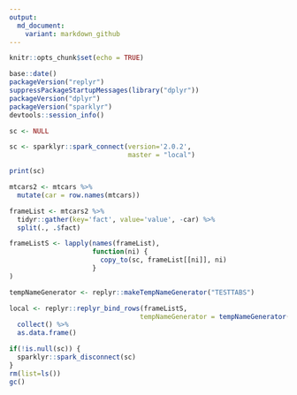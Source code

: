 ```yaml
---
output:
  md_document:
    variant: markdown_github
---
```


<!-- README.md is generated from README.Rmd. Please edit that file -->

```r
knitr::opts_chunk$set(echo = TRUE)
```

```r
base::date()
packageVersion("replyr")
suppressPackageStartupMessages(library("dplyr"))
packageVersion("dplyr")
packageVersion("sparklyr")
devtools::session_info()

sc <- NULL

sc <- sparklyr::spark_connect(version='2.0.2', 
                              master = "local")

print(sc)

mtcars2 <- mtcars %>%
  mutate(car = row.names(mtcars)) 

frameList <- mtcars2 %>% 
  tidyr::gather(key='fact', value='value', -car) %>% 
  split(., .$fact) 

frameListS <- lapply(names(frameList), 
                     function(ni) {
                       copy_to(sc, frameList[[ni]], ni)
                     }
)

tempNameGenerator <- replyr::makeTempNameGenerator("TESTTABS")
```

```r
local <- replyr::replyr_bind_rows(frameListS, 
                                 tempNameGenerator = tempNameGenerator()) %>%
  collect() %>%
  as.data.frame()
```



```r
if(!is.null(sc)) {
  sparklyr::spark_disconnect(sc)
}
rm(list=ls())
gc()
```
